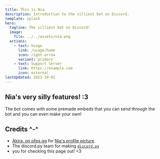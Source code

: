 ```yaml
---
title: This is Nia.
description: Introduction to the silliest bot on Discord.
template: splash
hero:
  tagline: The silliest bot on Discord!
  image:
    file: ../../assets/nia.png
  actions:
    - text: Usage
      link: /usage/home
      icon: right-arrow
      variant: primary
    - text: Support Server
      link: https://example.com
      icon: external
lastUpdated: 2023-10-02
---
```



## Nia's very silly features! &colon;3

<CardGrid stagger>
	<Card title="Premade and custom embeds" icon="pencil">
		The bot comes with some premade embeds that you can send through the bot and you can even make your own!
	</Card>
</CardGrid>

## Credits &Hat;-&Hat;

- [Akira. on pfps.gg](https://pfps.gg/user/588370508706218025) for [Nia's profile picture](https://pfps.gg/pfp/6635-destiny).
- The discord.py team for making [`discord.py`](https://discordpy.readthedocs.io/en/stable/)
- you for checking this page out! &lt;3